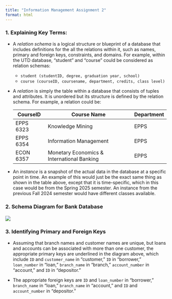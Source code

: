 ```yaml
---
title: "Information Management Assignment 2"
format: html
---
```


### 1. Explaining Key Terms:

-   A *relation schema* is a logical structure or blueprint of a database that includes definitions for the all the relations within it, such as names, primary and foreign keys, constraints, and domains. For example, within the UTD database, "student" and "course" could be considered as relation schemas:

    -   `student (studentID, degree, graduation year, school)`
    -   `course (courseID, coursename, department, credits, class level)`

-   A *relation* is simply the table within a database that consists of tuples and attributes. It is unordered but its structure is defined by the relation schema. For example, a relation could be:

    | CourseID  | Course Name                                | Department |
    |-----------|--------------------------------------------|------------|
    | EPPS 6323 | Knowledge Mining                           | EPPS       |
    | EPPS 6354 | Information Management                     | EPPS       |
    | ECON 6357 | Monetary Economics & International Banking | EPPS       |

-   An *instance* is a snapshot of the actual data in the database at a specific point in time. An example of this would just be the exact same thing as shown in the table above, except that it is time-specific, which in this case would be from the Spring 2025 semester. An instance from the previous Fall 2024 semester would have different classes available.

### 2. Schema Diagram for Bank Database

#### ![](images/IM2.drawio-02.png)

### 3. Identifying Primary and Foreign Keys

-   Assuming that branch names and customer names are unique, but loans and accounts can be associated with more than one customer, the appropriate primary keys are underlined in the diagram above, which include `ID` and `customer_name` in "customer," `ID` in "borrower," `loan_number` in "loan," `branch_name` in "branch," `account_number` in "account," and `ID` in "depositor."

-   The appropriate foreign keys are `ID` and `loan_number` in "borrower," `branch_name` in "loan," `branch_name` in "account," and `ID` and `account_number` in "depositor."
